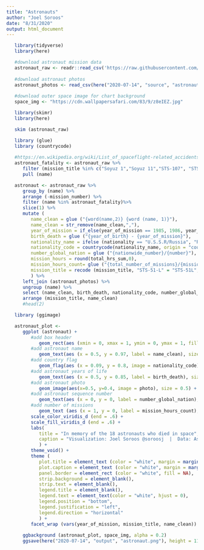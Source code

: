 ```yaml
---
title: "Astronauts"
author: "Joel Soroos"
date: "8/31/2020"
output: html_document
---
```



```r

   library(tidyverse)
   library(here)

   #download astronaut mission data
   astronaut_raw <- readr::read_csv('https://raw.githubusercontent.com/rfordatascience/tidytuesday/master/data/2020/2020-07-14/astronauts.csv')
   
   #download astronaut photos
   astronaut_photos <- read_csv(here("2020-07-14", "source", "astronaut photos.csv"))
   
   #download outer space image for chart background
   space_img <- "https://cdn.wallpapersafari.com/83/9/z8eIEZ.jpg"
```


```r

   library(skimr)
   library(here)

   skim (astronaut_raw)
```


```r

   library (glue)
   library (countrycode)
   
   #https://en.wikipedia.org/wiki/List_of_spaceflight-related_accidents_and_incidents
   astronaut_fatality <- astronaut_raw %>%
      filter (mission_title %in% c("Soyuz 1","Soyuz 11","STS-107", "STS-51L","STS-51-L", "STS 51-L")) %>%
      pull (name)

   astronaut <- astronaut_raw %>%
      group_by (name) %>%
      arrange (-mission_number) %>%
      filter (name %in% astronaut_fatality)%>%
      slice(1) %>%
      mutate (
         name_clean = glue ("{word(name,2)} {word (name, 1)}"),
         name_clean = str_remove(name_clean,","),
         year_of_mission = if_else(year_of_mission == 1985, 1986, year_of_mission),
         birth_death = glue ("{year_of_birth} - {year_of_mission}"),
         nationality_name = ifelse (nationality == "U.S.S.R/Russia", "Russia",nationality),
         nationality_code = countrycode(nationality_name, origin = "country.name", destination = "iso2c"),
         number_global_nation = glue ("{nationwide_number}/{number}"),
         mission_hours = round(total_hrs_sum,0),
         mission_hours_count= glue ("{total_number_of_missions}/{mission_hours}"),
         mission_title = recode (mission_title, "STS-51-L" = "STS-51L", "STS 51-L" = "STS-51L")
         ) %>%
      left_join (astronaut_photos) %>%
      ungroup (name) %>%
      select (name_clean, birth_death, nationality_code, number_global_nation, mission_title, year_of_mission, mission_hours_count, photo) %>%
      arrange (mission_title, name_clean)
      #head(2)
```


```r

   library (ggimage)

   astronaut_plot <-
      ggplot (astronaut) +
         #add box header
            geom_rect(aes (xmin = 0, xmax = 1, ymin = 0, ymax = 1, fill = mission_title, color = mission_title), size = 3) +
         #add astronaut name
            geom_text(aes (x = 0.5, y = 0.97, label = name_clean), size = 3, hjust = 0.5, color = "white") +
         #add country flag
            geom_flag(aes (x = 0.09, y = 0.8, image = nationality_code), size = 0.17, hjust = 0.5) +
         #add astronaut years of life
            geom_text(aes (x = 0.5, y = 0.85, label = birth_death), size = 3, hjust = 0.5, vjust = 1, color = "white") +
         #add astronaut photo
            geom_image(aes(x=0.5, y=0.4, image = photo), size = 0.5) +
         #add astronaut sequence number
            geom_text(aes (x = 0, y = 0, label = number_global_nation), size = 3, hjust = 0, vjust = 0, color = "white") +
         #add number of missions
            geom_text (aes (x = 1, y = 0, label = mission_hours_count), size = 3, hjust = 1, vjust = 0, color = "white") +
         scale_color_viridis_d (end = .6) +
         scale_fill_viridis_d (end = .6) +
         labs(
            title = "In memory of the 18 astronauts who died in space",
            caption = "Visualization: Joel Soroos @soroosj  |  Data: Astronaut Database"
            ) +
         theme_void() +
         theme (
            plot.title = element_text (color = "white", margin = margin(0,0,15,0), hjust = 0.5, size = 14),
            plot.caption = element_text (color = "white", margin = margin(15,0,3,0), hjust = 1, size = 8),
            panel.border = element_rect (color = "white", fill = NA),
            strip.background = element_blank(),
            strip.text = element_blank(),
            legend.title = element_blank(),
            legend.text = element_text(color = "white", hjust = 0),
            legend.position = "bottom",
            legend.justification = "left",
            legend.direction = "horizontal"
            ) +
         facet_wrap (vars(year_of_mission, mission_title, name_clean)) 
   
      ggbackground (astronaut_plot, space_img, alpha = 0.2)
      ggsave(here("2020-07-14", "output", "astronaut.png"), height = 11, width = 12)
```
